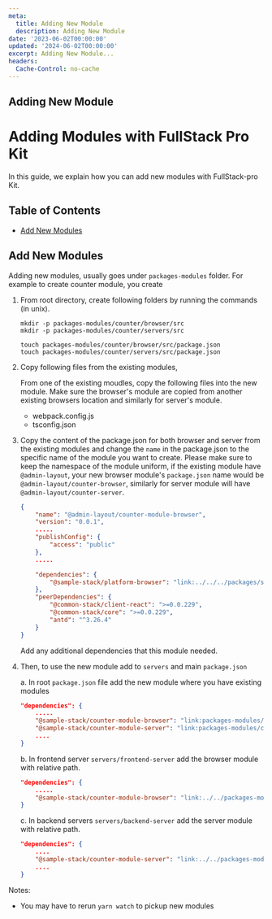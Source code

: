 ```yaml
---
meta:
  title: Adding New Module
  description: Adding New Module
date: '2023-06-02T00:00:00'
updated: '2024-06-02T00:00:00'
excerpt: Adding New Module...
headers:
  Cache-Control: no-cache
---
```


## Adding New Module

# Adding Modules with FullStack Pro Kit

In this guide, we explain how you can add new modules with FullStack-pro Kit.

## Table of Contents

* [Add New Modules](#installing-and-importing-dependencies)


## Add New Modules

Adding new modules, usually goes under `packages-modules` folder. For example to create counter module, you create

1. From root directory, create following folders by running the commands (in unix).
    ```
    mkdir -p packages-modules/counter/browser/src
    mkdir -p packages-modules/counter/servers/src

    touch packages-modules/counter/browser/src/package.json
    touch packages-modules/counter/servers/src/package.json
    ```

2. Copy following files from the existing modules,

    From one of the existing moudles, copy the following files into the new module. Make sure the browser's module are copied from another existing browsers location and similarly for server's module.

    - webpack.config.js
    - tsconfig.json


3. Copy the content of the package.json for both browser and server from the existing modules and change the `name` in the package.json to the specific name of the module you want to create. Please make sure to keep the namespace of the module uniform, if the existing module have `@admin-layout`, your new browser module's `package.json` name would be `@admin-layout/counter-browser`, similarly for server module will have `@admin-layout/counter-server`.

    ```json
    {
        "name": "@admin-layout/counter-module-browser",
        "version": "0.0.1",
        .....
        "publishConfig": {
            "access": "public"
        },
        .....

        "dependencies": {
            "@sample-stack/platform-browser": "link:../../../packages/sample-platform/browser",
        },
        "peerDependencies": {
            "@common-stack/client-react": ">=0.0.229",
            "@common-stack/core": ">=0.0.229",
            "antd": "^3.26.4"
        }
    }
    ```
    Add any additional dependencies that this module needed.

4. Then, to use the new module add to `servers` and main `package.json`

    a. In root `package.json` file add the new module where you have existing modules
    ```json
    "dependencies": {
        .....
        "@sample-stack/counter-module-browser": "link:packages-modules/counter/browser",
        "@sample-stack/counter-module-server": "link:packages-modules/counter/server",
        ....
    }
    ``` 
    b. In frontend server `servers/frontend-server` add the browser module with relative path.
    ```json
    "dependencies": {
        .....
        "@sample-stack/counter-module-browser": "link:../../packages-modules/counter/browser",
    }
    ```
    c. In backend servers `servers/backend-server` add the server module with relative path.
    ```json
    "dependencies": {
        ....
        "@sample-stack/counter-module-server": "link:../../packages-modules/counter/server",
        ....
    }
    ```

Notes:

- You may have to rerun `yarn watch` to pickup new modules
